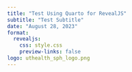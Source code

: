 ```yaml
---
title: "Test Using Quarto for RevealJS"
subtitle: "Test Subtitle"
date: "August 28, 2023"
format: 
  revealjs:
    css: style.css
    preview-links: false
logo: uthealth_sph_logo.png
---
```



